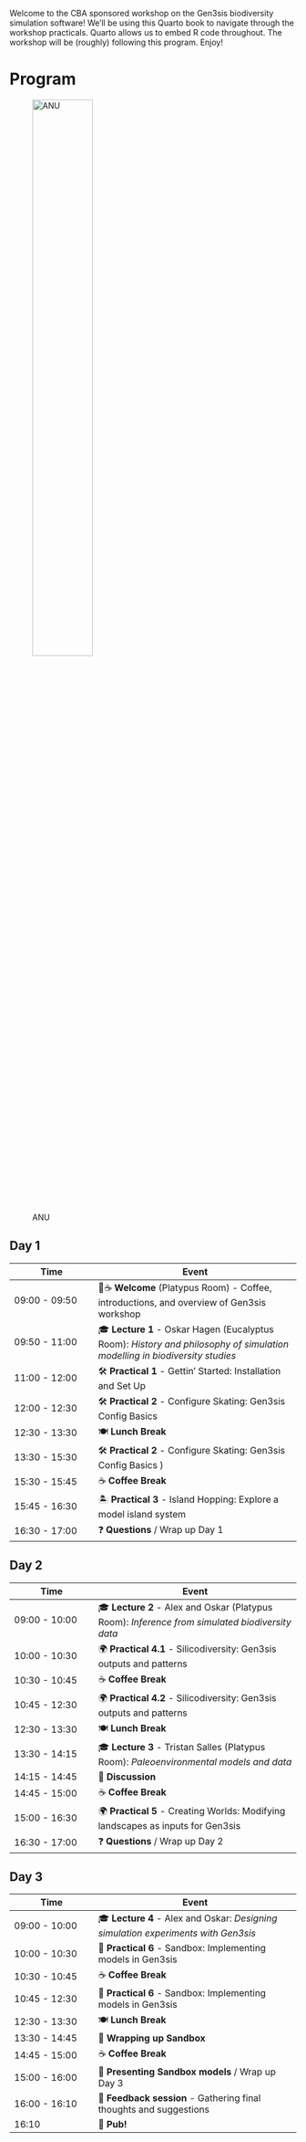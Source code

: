 Welcome to the CBA sponsored workshop on the Gen3sis biodiversity simulation software! We'll be using this Quarto book to navigate through the workshop practicals. Quarto allows us to embed R code throughout. The workshop will be (roughly) following this program. Enjoy!

# Program {.unnumbered}

![ANU](figures/gen3sis_ANU_2024.gif){fig-align="center" width="50%"}

## Day 1 {.unnumbered}

| **Time**      | **Event**                                                                                                                  |
|---------------------|---------------------------------------------------|
| 09:00 - 09:50 | 👋☕ **Welcome** (Platypus Room) - Coffee, introductions, and overview of Gen3sis workshop                                 |
| 09:50 - 11:00 | 🎓 **Lecture 1** - Oskar Hagen (Eucalyptus Room): *History and philosophy of simulation modelling in biodiversity studies* |
| 11:00 - 12:00 | 🛠️ **Practical 1** - Gettin' Started: Installation and Set Up                                                              |
| 12:00 - 12:30 | 🛠️ **Practical 2** - Configure Skating: Gen3sis Config Basics                                                              |
| 12:30 - 13:30 | 🍽️ **Lunch Break**                                                                                                         |
| 13:30 - 15:30 | 🛠️ **Practical 2** - Configure Skating: Gen3sis Config Basics )                                                            |
| 15:30 - 15:45 | ☕ **Coffee Break**                                                                                                        |
| 15:45 - 16:30 | 🏝️ **Practical 3** - Island Hopping: Explore a model island system                                                         |
| 16:30 - 17:00 | ❓ **Questions** / Wrap up Day 1                                                                                           |

## Day 2 {.unnumbered}

| **Time**      | **Event**                                                                                       |
|---------------------|---------------------------------------------------|
| 09:00 - 10:00 | 🎓 **Lecture 2** - Alex and Oskar (Platypus Room): *Inference from simulated biodiversity data* |
| 10:00 - 10:30 | 🌍 **Practical 4.1** - Silicodiversity: Gen3sis outputs and patterns                            |
| 10:30 - 10:45 | ☕ **Coffee Break**                                                                             |
| 10:45 - 12:30 | 🌍 **Practical 4.2** - Silicodiversity: Gen3sis outputs and patterns                            |
| 12:30 - 13:30 | 🍽️ **Lunch Break**                                                                              |
| 13:30 - 14:15 | 🎓 **Lecture 3** - Tristan Salles (Platypus Room): *Paleoenvironmental models and data*         |
| 14:15 - 14:45 | 💬 **Discussion**                                                                               |
| 14:45 - 15:00 | ☕ **Coffee Break**                                                                             |
| 15:00 - 16:30 | 🌍 **Practical 5** - Creating Worlds: Modifying landscapes as inputs for Gen3sis                |
| 16:30 - 17:00 | ❓ **Questions** / Wrap up Day 2                                                                |

## Day 3 {.unnumbered}

| **Time**      | **Event**                                                                          |
|---------------------|---------------------------------------------------|
| 09:00 - 10:00 | 🎓 **Lecture 4** - Alex and Oskar: *Designing simulation experiments with Gen3sis* |
| 10:00 - 10:30 | 🤝️ **Practical 6** - Sandbox: Implementing models in Gen3sis                       |
| 10:30 - 10:45 | ☕ **Coffee Break**                                                                |
| 10:45 - 12:30 | 🤝️ **Practical 6** - Sandbox: Implementing models in Gen3sis                       |
| 12:30 - 13:30 | 🍽️ **Lunch Break**                                                                 |
| 13:30 - 14:45 | 🤝️ **Wrapping up Sandbox**                                                         |
| 14:45 - 15:00 | ☕ **Coffee Break**                                                                |
| 15:00 - 16:00 | 🎤 **Presenting Sandbox models** / Wrap up Day 3                                   |
| 16:00 - 16:10 | 🔄 **Feedback session** - Gathering final thoughts and suggestions                 |
| 16:10         | 🍻 **Pub!**                                                                        |
